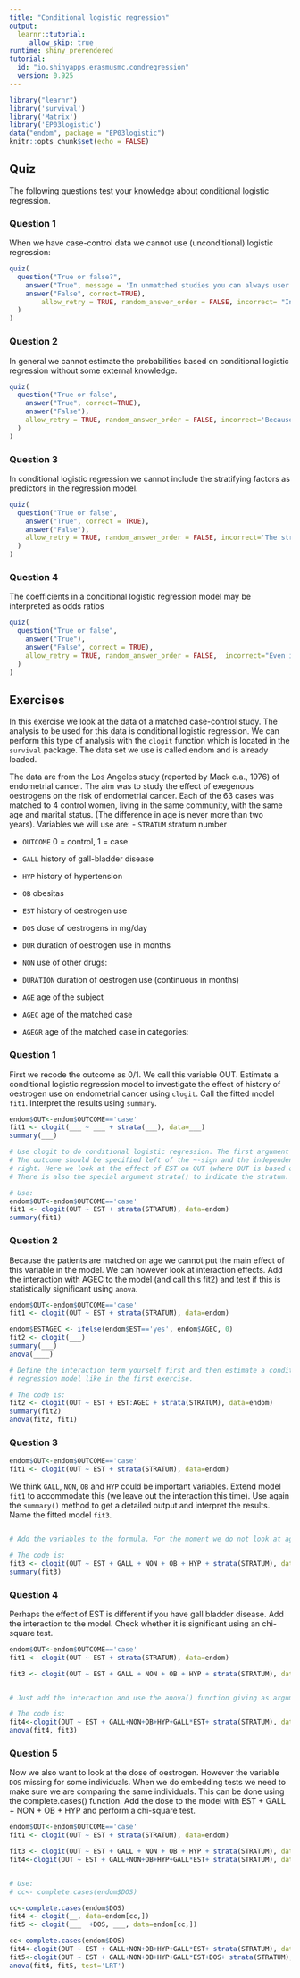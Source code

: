 ```yaml
---
title: "Conditional logistic regression"
output: 
  learnr::tutorial:
     allow_skip: true
runtime: shiny_prerendered
tutorial:
  id: "io.shinyapps.erasmusmc.condregression"
  version: 0.925
---
```


```r
library("learnr")
library('survival')
library('Matrix')
library('EP03logistic')
data("endom", package = "EP03logistic")
knitr::opts_chunk$set(echo = FALSE)
```


## Quiz

The following questions test your knowledge about conditional logistic regression.

### Question 1

When we have case-control data we cannot use (unconditional) logistic regression:
```r
quiz(
  question("True or false?",
    answer("True", message = 'In unmatched studies you can always user regular logistic regression. Even in matched designs you just need a way to control for the matching factor; this does not always have to be conditioning.'),
    answer("False", correct=TRUE),
        allow_retry = TRUE, random_answer_order = FALSE, incorrect= "Incorrect. Only when we have matched data with small strata, unconditional logistic regression cannot be used." 
  )
)
```

### Question 2

In general we cannot estimate the probabilities based on conditional logistic regression without some external knowledge.
```r
quiz(
  question("True or false",
    answer("True", correct=TRUE),
    answer("False"),
    allow_retry = TRUE, random_answer_order = FALSE, incorrect='Because the intercept in conditional logistic regression is influenced by the prevalence and the ratio of cases to controls, we cannot estimate probabilities in the usual way.'
  )
)
```

### Question 3

In conditional logistic regression we cannot include the stratifying factors as predictors in the regression model.
```r
quiz(
  question("True or false",
    answer("True", correct = TRUE),
    answer("False"),
    allow_retry = TRUE, random_answer_order = FALSE, incorrect='The stratifying factors are constant within the strata so cannot be estimated. Interaction effects that include the stratifying factors and another covariate generally can be estimated.'
  )
)
```

### Question 4

The coefficients in a conditional logistic regression model may be interpreted as odds ratios
```r
quiz(
  question("True or false",
    answer("True"),
    answer("False", correct = TRUE),
    allow_retry = TRUE, random_answer_order = FALSE,  incorrect="Even in normal (unconditional) logistic regression, it is the antilog of the coefficients that can be interpreted as ORs."
  )
)
```

## Exercises

In this exercise we look at the data of a matched case-control study. The analysis to be used for this data is conditional logistic regression. We can perform this type of analysis with the `clogit` function which is located in the `survival` package. The data set we use is called endom and is already loaded.

The data are from the Los Angeles study (reported by Mack e.a., 1976) of endometrial
cancer. The aim was to study the effect of exegenous oestrogens on the risk of
endometrial cancer. Each of the 63 cases was matched to 4 control women, living in the
same community, with the same age and marital status. (The difference in age is never
more than two years).
Variables we will use are:
- `STRATUM` stratum number

- `OUTCOME` 0 = control, 1 = case

- `GALL` history of gall-bladder disease 

- `HYP` history of hypertension 

- `OB` obesitas 

- `EST` history of oestrogen use 

- `DOS` dose of oestrogens in mg/day 

- `DUR` duration of oestrogen use in months 

- `NON` use of other drugs: 

- `DURATION`  duration of oestrogen use (continuous in months)

- `AGE` age of the subject

- `AGEC` age of the matched case

- `AGEGR` age of the matched case in categories: 

### Question 1

First we recode the outcome as 0/1. We call this variable OUT. Estimate a conditional logistic regression model to investigate the effect of history of oestrogen use on endometrial cancer  using `clogit`. Call the fitted model `fit1`. Interpret the results using `summary`.

```r
endom$OUT<-endom$OUTCOME=='case'
fit1 <- clogit(___ ~ ___ + strata(___), data=___)
summary(___)

```
```r
# Use clogit to do conditional logistic regression. The first argument is the model formula.
# The outcome should be specified left of the ~-sign and the independent/explanatory variables go on the 
# right. Here we look at the effect of EST on OUT (where OUT is based on outcome).
# There is also the special argument strata() to indicate the stratum. 
```
```r
# Use:
endom$OUT<-endom$OUTCOME=='case'
fit1 <- clogit(OUT ~ EST + strata(STRATUM), data=endom)
summary(fit1)
```

### Question 2

Because the patients are matched on age we cannot put the main effect of this variable in the model.  We can however look at interaction effects. Add the interaction with AGEC to the model (and call this fit2) and test if this is statistically significant using `anova`.


```r
endom$OUT<-endom$OUTCOME=='case'
fit1 <- clogit(OUT ~ EST + strata(STRATUM), data=endom)
```

```r
endom$ESTAGEC <- ifelse(endom$EST=='yes', endom$AGEC, 0)
fit2 <- clogit(___)
summary(___)
anova(____)

```

```r
# Define the interaction term yourself first and then estimate a conditional logistic
# regression model like in the first exercise.
```
```r
# The code is:
fit2 <- clogit(OUT ~ EST + EST:AGEC + strata(STRATUM), data=endom)
summary(fit2)
anova(fit2, fit1)
```

### Question 3


```r
endom$OUT<-endom$OUTCOME=='case'
fit1 <- clogit(OUT ~ EST + strata(STRATUM), data=endom)
```

We think  `GALL`, `NON`, `OB` and `HYP` could be important variables. Extend model `fit1` to accommodate this (we leave out the interaction this time). Use again the `summary()` method to get a detailed output and 
interpret the results. Name the fitted model `fit3`.

```r

```

```r
# Add the variables to the formula. For the moment we do not look at age. 
```
```r
# The code is:
fit3 <- clogit(OUT ~ EST + GALL + NON + OB + HYP + strata(STRATUM), data = endom)
summary(fit3)
```

### Question 4

Perhaps the effect of EST is different if you have gall bladder disease. Add the interaction to the model. Check whether it is significant using an chi-square test.

```r
endom$OUT<-endom$OUTCOME=='case'
fit1 <- clogit(OUT ~ EST + strata(STRATUM), data=endom)

fit3 <- clogit(OUT ~ EST + GALL + NON + OB + HYP + strata(STRATUM), data = endom)
```

```r

```

```r
# Just add the interaction and use the anova() function giving as arguments the two models.
```

```r
# The code is:
fit4<-clogit(OUT ~ EST + GALL+NON+OB+HYP+GALL*EST+ strata(STRATUM), data=endom)
anova(fit4, fit3)
```

### Question 5

Now we also want to look at the dose of oestrogen. However the variable `DOS` missing for some individuals. When we do embedding tests we need to make sure we are comparing the same individuals. This can be done using the complete.cases() function.
Add the dose to the model  with EST + GALL + NON + OB + HYP and perform a chi-square test.


```r
endom$OUT<-endom$OUTCOME=='case'
fit1 <- clogit(OUT ~ EST + strata(STRATUM), data=endom)

fit3 <- clogit(OUT ~ EST + GALL + NON + OB + HYP + strata(STRATUM), data = endom)
fit4<-clogit(OUT ~ EST + GALL+NON+OB+HYP+GALL*EST+ strata(STRATUM), data=endom)
```

```r

```

```r
# Use:
# cc<- complete.cases(endom$DOS)
```

```r
cc<-complete.cases(endom$DOS)
fit4 <- clogit(__, data=endom[cc,])
fit5 <- clogit(___  +DOS, ___, data=endom[cc,])
```
```r
cc<-complete.cases(endom$DOS)
fit4<-clogit(OUT ~ EST + GALL+NON+OB+HYP+GALL*EST+ strata(STRATUM), data=endom[cc,])
fit5<-clogit(OUT ~ EST + GALL+NON+OB+HYP+GALL*EST+DOS+ strata(STRATUM), data=endom[cc,])
anova(fit4, fit5, test='LRT')

```
